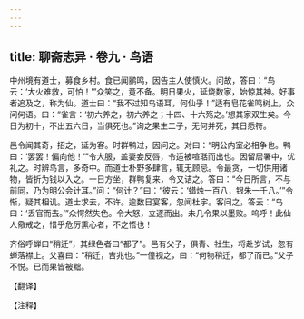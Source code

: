 ```yaml
---
---
---
```

title: 聊斋志异 · 卷九 · 鸟语
---

中州境有道士，募食乡村。食已闻鹂鸣，因告主人使慎火。问故，答曰：“鸟云：‘大火难救，可怕！’”众笑之，竟不备。明日果火，延烧数家，始惊其神。好事者追及之，称为仙。道士曰：“我不过知鸟语耳，何仙乎！”适有皂花雀鸣树上，众问何语。曰：“雀言：‘初六养之，初六养之；十四、十六殇之。’想其家双生矣。今日为初十，不出五六日，当俱死也。”询之果生二子，无何并死，其日悉符。

邑令闻其奇，招之，延为客。时群鸭过，因问之。对曰：“明公内室必相争也。鸭曰：‘罢罢！偏向他！’”令大服，盖妻妾反唇，令适被喧聒而出也。因留居署中，优礼之。时辨鸟言，多奇中。而道士朴野多肆言，辄无顾忌。令最贪，一切供用诸物，皆折为钱以入之。一日方坐，群鸭复来，令又诘之。答曰：“今日所言，不与前同，乃为明公会计耳。”问：“何计？”曰：“彼云：‘蜡烛一百八，银朱一千八。’”令惭，疑其相讥。道士求去，不许。逾数日宴客，忽闻杜宇。客问之，答云：“鸟曰：‘丢官而去。’”众愕然失色。令大怒，立逐而出。未几令果以墨败。呜呼！此仙人儆戒之，惜乎危厉熏心者，不之悟也！

齐俗呼蝉曰“稍迁”，其绿色者曰“都了”。邑有父子，俱青、社生，将赴岁试，忽有蝉落襟上。父喜曰：“稍迁，吉兆也。”一僮视之，曰：“何物稍迁，都了而已。”父子不悦。已而果皆被黜。

【翻译】

【注释】

